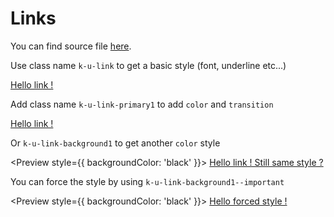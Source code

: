 
<Meta title="Utilities/Links" />

# Links

You can find source file [here](https://github.com/KissKissBankBank/kitten/blob/master/assets/stylesheets/kitten/utilities/link/_link.scss).

Use class name `k-u-link` to get a basic style (font, underline etc...)

<Preview>
  <a href="" className="k-u-link">
    Hello link !
  </a>
</Preview>

Add class name `k-u-link-primary1` to add `color` and `transition`

<Preview>
  <a href="" className="k-u-link k-u-link-primary1">
    Hello link !
  </a>
</Preview>

Or `k-u-link-background1` to get another `color` style

<Preview style={{ backgroundColor: 'black' }}>
  <a href="" className="k-u-link k-u-link-background1">
    Hello link ! Still same style ?
  </a>
</Preview>

You can force the style by using `k-u-link-background1--important`

<Preview style={{ backgroundColor: 'black' }}>
  <a href="" className="k-u-link k-u-link-background1--important">
    Hello forced style !
  </a>
</Preview>
